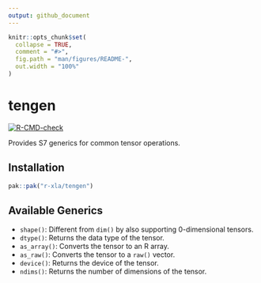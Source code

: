 ```yaml
---
output: github_document
---
```


<!-- README.md is generated from README.Rmd. Please edit that file -->

```r
knitr::opts_chunk$set(
  collapse = TRUE,
  comment = "#>",
  fig.path = "man/figures/README-",
  out.width = "100%"
)
```

# tengen

<!-- badges: start -->
[![R-CMD-check](https://github.com/r-xla/tengen/actions/workflows/R-CMD-check.yaml/badge.svg)](https://github.com/r-xla/tengen/actions/workflows/R-CMD-check.yaml)
<!-- badges: end -->

Provides S7 generics for common tensor operations.

## Installation

``` r
pak::pak("r-xla/tengen")
```

## Available Generics

* `shape()`: Different from `dim()` by also supporting 0-dimensional tensors.
* `dtype()`: Returns the data type of the tensor.
* `as_array()`: Converts the tensor to an R array.
* `as_raw()`: Converts the tensor to a `raw()` vector.
* `device()`: Returns the device of the tensor.
* `ndims()`: Returns the number of dimensions of the tensor.
